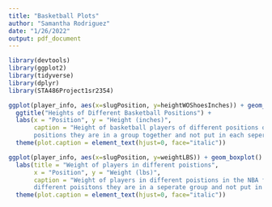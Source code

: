 ```yaml
---
title: "Basketball Plots"
author: "Samantha Rodriguez"
date: "1/26/2022"
output: pdf_document
---
```


```r
library(devtools)
library(ggplot2)
library(tidyverse)
library(dplyr)
library(STA486Project1sr2354)
```

```r
ggplot(player_info, aes(x=slugPosition, y=heightWOShoesInches)) + geom_boxplot() +
  ggtitle("Heights of Different Basketball Positions") +
  labs(x = "Position", y = "Height (inches)", 
       caption = "Height of basketball players of different positions over the years of 1947 and 2020. If a player played multiple 
       positions they are in a group together and not put in each seperate group.") +
  theme(plot.caption = element_text(hjust=0, face="italic"))
```
\newpage

```r
ggplot(player_info, aes(x=slugPosition, y=weightLBS)) + geom_boxplot() +
  labs(title = "Weight of players in different poistions", 
       x = "Position", y = "Weight (lbs)", 
       caption = "Weight of players in different poistions in the NBA from the year of 1947 to 2020. If a player played in two 
       different poisitons they are in a seperate group and not put in two seperate groups at the same time.") +
  theme(plot.caption = element_text(hjust=0, face="italic"))
```


